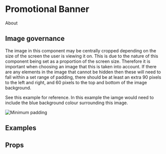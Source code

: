 
<Meta title="Pattern Library|Slices/Promotional Banner" component={PromoBanner} />

# Promotional Banner

About

## Image governance

The image in this component may be centrally cropped depending on the size of the screen the user is viewing it on. This is due to the nature of this component being set as a proportion of the screen size. Therefore it is important when choosing an image that this is taken into account. If there are any elements in the image that cannot be hidden then these will need to fall within a set range of padding, there should be at least an extra 90 pixels to the left and right, and 60 pixels to the top and bottom of the image background. 

See this example for reference. In this example the iamge would need to include the blue background colour surrounding this image.

<img src={minPadding} alt="Minimum padding" />

 
## Examples

<Preview>
    <Story name="PromoBanner standard">
        <div style={{padding: "20px"}}>
            <PromoBanner 
                colorScheme={0}
                headline="Watch BFI-picked contemporary and classic films in cinema"
                description="Become a BFI member for £37 a year and get priority booking for BFI London Film Festival, BFI Flare and at BFI Southbank all year around."
                image="http://placehold.it/600x600"
                placeholder="http://placehold.it/50x50"
                callToActionTitle="Find out more"
                callToActionUrl="#1"
                secondImage="http://placehold.it/150x40"
                secondImageAltText="Test image"
            />
        </div>
    </Story>
</Preview>

<Preview>
    <Story name="PromoBanner reversed">
        <div style={{padding: "20px"}}>
            <PromoBanner 
                reversed
                colorScheme={0}
                headline="Watch BFI-picked contemporary and classic films in cinema"
                description="Become a BFI member for £37 a year and get priority booking for BFI London Film Festival, BFI Flare and at BFI Southbank all year around."
                image="http://placehold.it/1080x600"
                placeholder="http://placehold.it/108x60"
                callToActionTitle="Find out more"
                callToActionUrl="#2"
            />
        </div>
    </Story>
</Preview>

<Preview>
    <Story name="PromoBanner together">
        <div style={{padding: "20px"}}>
            <PromoBanner 
                colorScheme={0}
                headline="Watch BFI-picked contemporary and classic films in cinema"
                description="Become a BFI member for £37 a year and get priority booking for BFI London Film Festival, BFI Flare and at BFI Southbank all year around."
                image="http://placehold.it/600x600"
                placeholder="http://placehold.it/60x60"
                callToActionTitle="Find out more"
                callToActionUrl="#3"
                secondImage="http://placehold.it/150x40"
                secondImageAltText="Test image"
            />
            <PromoBanner 
                reversed
                colorScheme={0}
                headline="Watch BFI-picked contemporary and classic films in cinema"
                description="Become a BFI member for £37 a year and get priority booking for BFI London Film Festival, BFI Flare and at BFI Southbank all year around."
                image="http://placehold.it/600x600"
                placeholder="http://placehold.it/60x60"
                callToActionTitle="Find out more"
                callToActionUrl="#4"
            />
        </div>
    </Story>
</Preview>

<Preview>
    <Story name="PromoBanner no image colour scheme 2">
        <div style={{padding: "20px"}}>
            <PromoBanner 
                colorScheme={1}
                headline="Watch BFI-picked contemporary and classic films in cinema"
                description="Become a BFI member for £37 a year and get priority booking for BFI London Film Festival, BFI Flare and at BFI Southbank all year around."
                callToActionTitle="Find out more"
                callToActionUrl="#5"
            />
        </div>
    </Story>
</Preview>

<Preview>
    <Story name="PromoBanner no image colour scheme 3">
        <div style={{padding: "20px"}}>
            <PromoBanner 
                colorScheme={2}
                headline="Watch BFI-picked contemporary and classic films in cinema"
                description="Become a BFI member for £37 a year and get priority booking for BFI London Film Festival, BFI Flare and at BFI Southbank all year around."
                callToActionTitle="Find out more"
                callToActionUrl="#6"
            />
        </div>
    </Story>
</Preview>

<Preview>
    <Story name="PromoBanner no image colour scheme 4">
        <div style={{padding: "20px"}}>
            <PromoBanner 
                colorScheme={3}
                headline="Watch BFI-picked contemporary and classic films in cinema"
                description="Become a BFI member for £37 a year and get priority booking for BFI London Film Festival, BFI Flare and at BFI Southbank all year around."
                callToActionTitle="Find out more"
                callToActionUrl="#7"
            />
        </div>
    </Story>
</Preview>

<Preview>
    <Story name="PromoBanner with video and second image">
        <div style={{padding: "20px"}}>
            <PromoBanner 
                colorScheme={0}
                headline="Watch BFI-picked contemporary and classic films in cinema"
                description="Become a BFI member for £37 a year and get priority booking for BFI London Film Festival, BFI Flare and at BFI Southbank all year around."
                image="http://placehold.it/600x600"
                placeholder="http://placehold.it/60x60"
                callToActionTitle="Find out more"
                callToActionUrl="#8"
                secondImage="http://placehold.it/150x40"
                secondImageAltText="Test image"
                oembedObject={{ html: "\u003ciframe width=\"480\" height=\"270\" src=\"https://www.youtube.com/embed/vpqYxK6mmSU?feature=oembed\" frameborder=\"0\" allow=\"accelerometer; autoplay; encrypted-media; gyroscope; picture-in-picture\" allowfullscreen\u003e\u003c/iframe\u003e"}}
            />
        </div>
    </Story>
</Preview>

<Preview>
    <Story name="PromoBanner with video reversed">
        <div style={{padding: "20px"}}>
            <PromoBanner 
                colorScheme={0}
                reversed={true}
                headline="Watch BFI-picked contemporary and classic films in cinema"
                description="Become a BFI member for £37 a year and get priority booking for BFI London Film Festival, BFI Flare and at BFI Southbank all year around."
                oembedObject={{ html: "\u003ciframe width=\"480\" height=\"270\" src=\"https://www.youtube.com/embed/vpqYxK6mmSU?feature=oembed\" frameborder=\"0\" allow=\"accelerometer; autoplay; encrypted-media; gyroscope; picture-in-picture\" allowfullscreen\u003e\u003c/iframe\u003e"}}
            />
        </div>
    </Story>
</Preview>

## Props 

<Props of={PromoBanner} />

